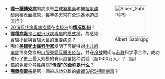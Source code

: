 <div style="float:right;margin-left:0.5em;">
[[File:Albert_Sabin.jpg|100x100px]]
</div>

*'''[[流行性感冒|哪一種傳染病]]'''的病原有[[血球凝集素|血球凝集素]]和[[神經氨酸酶|神經氨酸酶]]兩種表面[[抗原|抗原]]，每年冬天常在全球各地造成流行？
*[[2019冠状病毒病疫情|2019冠状病毒病疫情]]在[[南极洲|南极洲]]的'''[[2019冠状病毒病南极洲疫情|情况如何]]'''？
*'''[[鼠冠狀病毒|哪種病毒]]'''是[[乙型冠狀病毒屬|乙型冠狀病毒屬]]的[[模式種|模式種]]，為感染[[實驗小鼠|實驗小鼠]]與[[實驗大鼠|實驗大鼠]]的重要病原？
*哪位'''[[阿爾伯特·沙賓|美籍犹太裔科学家]]'''发明了可提供对[[小儿麻痹症|小儿麻痹症]]终身免疫的[[脊髓灰质炎疫苗|口服脊髓灰质炎疫苗]]，并在[[冷战|冷战]]期间与[[苏联|苏联]]科学家合作，成功进行了史上最大规模的脊灰疫苗接种试验（超1500万人）？（圖）
*[[猫|猫]]的免疫介导性疾病'''[[猫传染性腹膜炎|“传腹”的全称是什么]]'''？
*'''[[WIV1病毒|哪個病毒株]]'''是第一個被成功分離的[[蝙蝠|蝙蝠]][[嚴重急性呼吸系統綜合症相關冠狀病毒|SARS相關病毒]]？